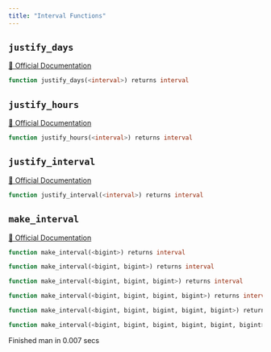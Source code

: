```yaml
---
title: "Interval Functions"
---
```


## `justify_days`
[🔗 Official Documentation](https://cloud.google.com/bigquery/docs/reference/standard-sql/interval_functions#justify_days)

```sql
function justify_days(<interval>) returns interval
```


## `justify_hours`
[🔗 Official Documentation](https://cloud.google.com/bigquery/docs/reference/standard-sql/interval_functions#justify_hours)

```sql
function justify_hours(<interval>) returns interval
```


## `justify_interval`
[🔗 Official Documentation](https://cloud.google.com/bigquery/docs/reference/standard-sql/interval_functions#justify_interval)

```sql
function justify_interval(<interval>) returns interval
```


## `make_interval`
[🔗 Official Documentation](https://cloud.google.com/bigquery/docs/reference/standard-sql/interval_functions#make_interval)

```sql
function make_interval(<bigint>) returns interval
```


```sql
function make_interval(<bigint, bigint>) returns interval
```


```sql
function make_interval(<bigint, bigint, bigint>) returns interval
```


```sql
function make_interval(<bigint, bigint, bigint, bigint>) returns interval
```


```sql
function make_interval(<bigint, bigint, bigint, bigint, bigint>) returns interval
```


```sql
function make_interval(<bigint, bigint, bigint, bigint, bigint, bigint>) returns interval
```


   Finished man in 0.007 secs

